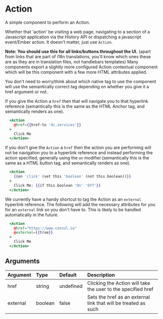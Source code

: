 <!-- START component-docs:@tagName -->
# Action
<!-- END component-docs:@tagName -->

<!-- START component-docs:@description -->
A simple component to perform an Action.
<!-- END component-docs:@description -->

Whether that 'action' be visiting a web page, navigating to a section of a
Javascript application via the History API or dispatching a javascript
event/Ember action. It doesn't matter, just use `Action`.

**Note: You should use this for all links/buttons throughout the UI.** (apart from
links that are part of i18n translations, you'll know which ones these are as
they are in translation files, not handlebars templates) Many components export
a slightly more configured Action contextual component which will be this
component with a few more HTML attributes applied.

You don't need to worry/think about which native tag to use the component will
use the semantically correct tag depending on whether you give it a href
argument or not.

If you give the Action a `href` then that will navigate you to that hyperlink
reference (semantically this is the same as the HTML Anchor tag, and
semantically renders as one).

```hbs preview-template
  <Action
    @href={{href-to 'dc.services'}}
  >
    Click Me
  </Action>
```

If you don't give the `Action` a `href` then the action you are performing will
not be navigation you to a hyperlink reference and instead performing the action
specified, generally using the `on` modifier (semantically this is the same as
a HTML button tag, and semantically renders as one).

```hbs preview-template
  <Action
    {{on 'click' (set this 'boolean' (not this.boolean))}}
  >
    Click Me: {{if this.boolean 'On' 'Off'}}
  </Action>
```

We currently have a handy shortcut to tag the Action as an `external` hyperlink
reference. The following will add the necessary attributes for you for an
`external` link so you don't have to. This is likely to be handled automatically
in the future.

```hbs preview-template
  <Action
    @href="https://www.consul.io"
    @external={{true}}
  >
    Click Me
  </Action>
```

## Arguments

| Argument  | Type    | Default   | Description                                                    |
| :-------- | :------ | :-------- | :------------------------------------------------------------- |
| href      | string  | undefined | Clicking the Action will take the user to the specified href   |
| external  | boolean | false     | Sets the href as an external link that will be treated as such |

<!-- START component-docs:@args -->
<!-- END component-docs:@args -->


